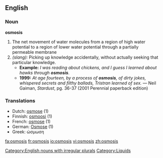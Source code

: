 ==English==
===Noun===
'''osmosis'''
# The net movement of water molecules from a region of high water potential to a region of lower water potential through a partially permeable membrane
# ''(slang):'' Picking up knowledge accidentally, without actually seeking that particular knowledge. 
#* '''Example:''' ''I was reading about chickens, and I guess I learned about hawks through '''osmosis'''''.
#* '''1999:''' ''At age fourteen, by a process of '''osmosis''', of dirty jokes, whispered secrets and filthy ballads, Tristran learned of sex.''  &mdash; Neil Gaiman, ''Stardust'', pg. 36-37 (2001 Perennial paperback edition)

===Translations===
*Dutch: [[osmose]] {{f}} (1)
*Finnish: [[osmoosi]] (1)
*French: [[osmose]] {{f}} (1)
*German: [[Osmose]] {{f}} (1)
*Greek: ώσμωση

[[Category:English nouns with irregular plurals]]
[[Category:Liquids]]

[[fa:osmosis]]
[[fr:osmosis]]
[[io:osmosis]]
[[vi:osmosis]]
[[zh:osmosis]]